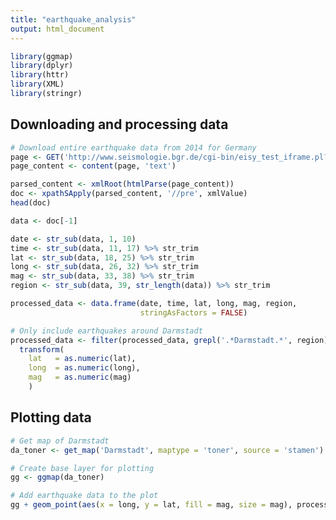 ```yaml
---
title: "earthquake_analysis"
output: html_document
---
```



```r

library(ggmap)
library(dplyr)
library(httr)
library(XML)
library(stringr)

```

## Downloading and processing data

```r

# Download entire earthquake data from 2014 for Germany
page <- GET('http://www.seismologie.bgr.de/cgi-bin/eisy_test_iframe.pl?begin_date=20140101&end_date=20140713&min_lat=&max_lat=&min_lon=&max_lon=&min_mag=&max_mag=&')
page_content <- content(page, 'text')

parsed_content <- xmlRoot(htmlParse(page_content))
doc <- xpathSApply(parsed_content, '//pre', xmlValue)
head(doc)

data <- doc[-1]

date <- str_sub(data, 1, 10) 
time <- str_sub(data, 11, 17) %>% str_trim 
lat <- str_sub(data, 18, 25) %>% str_trim 
long <- str_sub(data, 26, 32) %>% str_trim 
mag <- str_sub(data, 33, 38) %>% str_trim 
region <- str_sub(data, 39, str_length(data)) %>% str_trim

processed_data <- data.frame(date, time, lat, long, mag, region, 
                             stringAsFactors = FALSE)

# Only include earthquakes around Darmstadt
processed_data <- filter(processed_data, grepl('.*Darmstadt.*', region)) %>%
  transform(
    lat   = as.numeric(lat),
    long  = as.numeric(long),
    mag   = as.numeric(mag)
    ) 

```


## Plotting data

```r

# Get map of Darmstadt
da_toner <- get_map('Darmstadt', maptype = 'toner', source = 'stamen')

# Create base layer for plotting
gg <- ggmap(da_toner)

# Add earthquake data to the plot
gg + geom_point(aes(x = long, y = lat, fill = mag, size = mag), processed_data)


```

